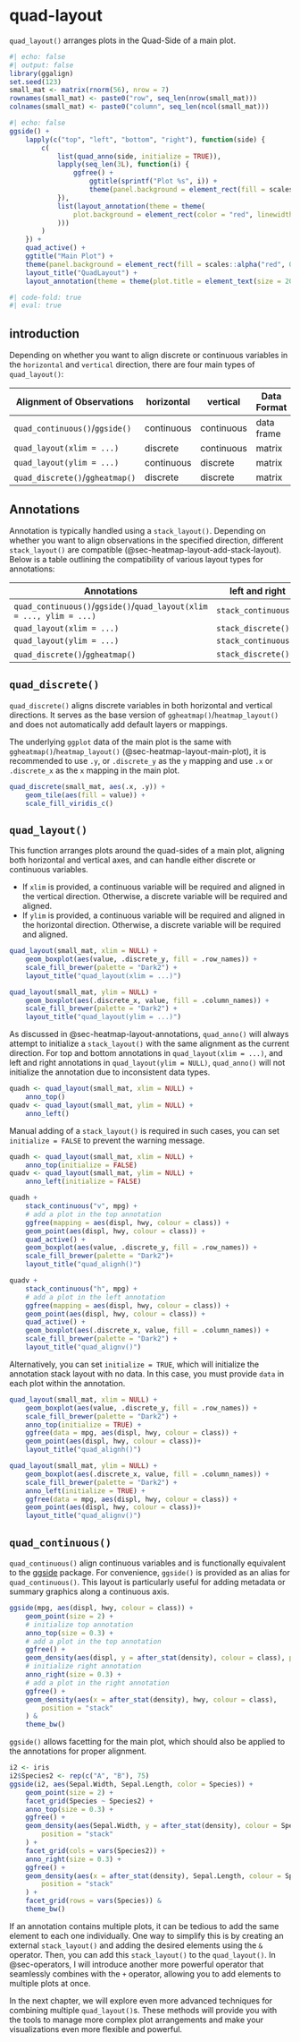 # quad-layout {#sec-quad-layout}
`quad_layout()` arranges plots in the Quad-Side of a main plot.
```r
#| echo: false
#| output: false
library(ggalign)
set.seed(123)
small_mat <- matrix(rnorm(56), nrow = 7)
rownames(small_mat) <- paste0("row", seq_len(nrow(small_mat)))
colnames(small_mat) <- paste0("column", seq_len(ncol(small_mat)))
```

```r
#| echo: false
ggside() +
    lapply(c("top", "left", "bottom", "right"), function(side) {
        c(
            list(quad_anno(side, initialize = TRUE)),
            lapply(seq_len(3L), function(i) {
                ggfree() +
                    ggtitle(sprintf("Plot %s", i)) +
                    theme(panel.background = element_rect(fill = scales::alpha("red", 0.5)))
            }),
            list(layout_annotation(theme = theme(
                plot.background = element_rect(color = "red", linewidth = unit(3, "cm"))
            )))
        )
    }) +
    quad_active() +
    ggtitle("Main Plot") +
    theme(panel.background = element_rect(fill = scales::alpha("red", 0.5))) +
    layout_title("QuadLayout") +
    layout_annotation(theme = theme(plot.title = element_text(size = 20)))
```

```r
#| code-fold: true
#| eval: true
```

## introduction
Depending on whether you want to align discrete or continuous variables in the
`horizontal` and `vertical` direction, there are four main types of
`quad_layout()`:

| Alignment of Observations       | horizontal | vertical   | Data Format |
| ------------------------------- | ---------- | ---------- | ----------- |
| `quad_continuous()`/`ggside()`  | continuous | continuous | data frame  |
| `quad_layout(xlim = ...)`       | discrete   | continuous | matrix      |
| `quad_layout(ylim = ...)`       | continuous | discrete   | matrix      |
| `quad_discrete()`/`ggheatmap()` | discrete   | discrete   | matrix      |

## Annotations
Annotation is typically handled using a `stack_layout()`. Depending on whether
you want to align observations in the specified direction, different
`stack_layout()` are compatible (@sec-heatmap-layout-add-stack-layout). Below is
a table outlining the compatibility of various layout types for annotations:

| Annotations                                                          | left and right       | top and bottom       |
| -------------------------------------------------------------------- | -------------------- | -------------------- |
| `quad_continuous()`/`ggside()`/`quad_layout(xlim = ..., ylim = ...)` | `stack_continuous()` | `stack_continuous()` |
| `quad_layout(xlim = ...)`                                            | `stack_discrete()`   | `stack_continuous()` |
| `quad_layout(ylim = ...)`                                            | `stack_continuous()` | `stack_discrete()`   |
| `quad_discrete()`/`ggheatmap()`                                      | `stack_discrete()`   | `stack_discrete()`   |

## `quad_discrete()`
`quad_discrete()` aligns discrete variables in both horizontal and vertical
directions. It serves as the base version of `ggheatmap()`/`heatmap_layout()`
and does not automatically add default layers or mappings.

The underlying `ggplot` data of the main plot is the same with
`ggheatmap()`/`heatmap_layout()` (@sec-heatmap-layout-main-plot), it is
recommended to use `.y`, or `.discrete_y` as the `y` mapping and use `.x` or
`.discrete_x` as the `x` mapping in the main plot.

```r
quad_discrete(small_mat, aes(.x, .y)) +
    geom_tile(aes(fill = value)) +
    scale_fill_viridis_c()
```

## `quad_layout()`
This function arranges plots around the quad-sides of a main plot, aligning both
horizontal and vertical axes, and can handle either discrete or continuous
variables.

 - If `xlim` is provided, a continuous variable will be required and aligned in
 the vertical direction. Otherwise, a discrete variable will be required and
 aligned.
 - If `ylim` is provided, a continuous variable will be required and aligned in
 the horizontal direction. Otherwise, a discrete variable will be required and
 aligned.

::: {.grid}

::: {.g-col-6}
```r
quad_layout(small_mat, xlim = NULL) +
    geom_boxplot(aes(value, .discrete_y, fill = .row_names)) +
    scale_fill_brewer(palette = "Dark2") +
    layout_title("quad_layout(xlim = ...)")
```
:::

::: {.g-col-6}
```r
quad_layout(small_mat, ylim = NULL) +
    geom_boxplot(aes(.discrete_x, value, fill = .column_names)) +
    scale_fill_brewer(palette = "Dark2") +
    layout_title("quad_layout(ylim = ...)")
```
:::

:::

As discussed in @sec-heatmap-layout-annotations, `quad_anno()` will always
attempt to initialize a `stack_layout()` with the same alignment as the current
direction. For top and bottom annotations in `quad_layout(xlim = ...)`, and left
and right annotations in `quad_layout(ylim = NULL)`, `quad_anno()` will not
initialize the annotation due to inconsistent data types.

```r
quadh <- quad_layout(small_mat, xlim = NULL) +
    anno_top()
quadv <- quad_layout(small_mat, ylim = NULL) +
    anno_left()
```

Manual adding of a `stack_layout()` is required in such cases, you can set
`initialize = FALSE` to prevent the warning message.
```r
quadh <- quad_layout(small_mat, xlim = NULL) +
    anno_top(initialize = FALSE)
quadv <- quad_layout(small_mat, ylim = NULL) +
    anno_left(initialize = FALSE)
```

::: {.grid}

::: {.g-col-6}
```r
quadh +
    stack_continuous("v", mpg) +
    # add a plot in the top annotation
    ggfree(mapping = aes(displ, hwy, colour = class)) +
    geom_point(aes(displ, hwy, colour = class)) +
    quad_active() +
    geom_boxplot(aes(value, .discrete_y, fill = .row_names)) +
    scale_fill_brewer(palette = "Dark2")+
    layout_title("quad_alignh()")
```
::: 

::: {.g-col-6}
```r
quadv +
    stack_continuous("h", mpg) +
    # add a plot in the left annotation
    ggfree(mapping = aes(displ, hwy, colour = class)) +
    geom_point(aes(displ, hwy, colour = class)) +
    quad_active() +
    geom_boxplot(aes(.discrete_x, value, fill = .column_names)) +
    scale_fill_brewer(palette = "Dark2") +
    layout_title("quad_alignv()")
```
::: 
::: 

Alternatively, you can set `initialize = TRUE`, which will initialize the
annotation stack layout with no data. In this case, you must provide `data` in
each plot within the annotation.

::: {.grid}

::: {.g-col-6}
```r
quad_layout(small_mat, xlim = NULL) +
    geom_boxplot(aes(value, .discrete_y, fill = .row_names)) +
    scale_fill_brewer(palette = "Dark2") +
    anno_top(initialize = TRUE) +
    ggfree(data = mpg, aes(displ, hwy, colour = class)) +
    geom_point(aes(displ, hwy, colour = class))+
    layout_title("quad_alignh()")
```
::: 

::: {.g-col-6}
```r
quad_layout(small_mat, ylim = NULL) +
    geom_boxplot(aes(.discrete_x, value, fill = .column_names)) +
    scale_fill_brewer(palette = "Dark2") +
    anno_left(initialize = TRUE) +
    ggfree(data = mpg, aes(displ, hwy, colour = class)) +
    geom_point(aes(displ, hwy, colour = class))+
    layout_title("quad_alignv()")
```
:::

:::

## `quad_continuous()`
`quad_continuous()` align continuous variables and is functionally equivalent to
the [ggside](https://cran.r-project.org/package=ggside) package. For
convenience, `ggside()` is provided as an alias for `quad_continuous()`. This
layout is particularly useful for adding metadata or summary graphics along a
continuous axis.

```r
ggside(mpg, aes(displ, hwy, colour = class)) +
    geom_point(size = 2) +
    # initialize top annotation
    anno_top(size = 0.3) +
    # add a plot in the top annotation
    ggfree() +
    geom_density(aes(displ, y = after_stat(density), colour = class), position = "stack") +
    # initialize right annotation
    anno_right(size = 0.3) +
    # add a plot in the right annotation
    ggfree() +
    geom_density(aes(x = after_stat(density), hwy, colour = class),
        position = "stack"
    ) &
    theme_bw()
```

`ggside()` allows facetting for the main plot, which should also be applied to
the annotations for proper alignment.
```r
i2 <- iris
i2$Species2 <- rep(c("A", "B"), 75)
ggside(i2, aes(Sepal.Width, Sepal.Length, color = Species)) +
    geom_point(size = 2) +
    facet_grid(Species ~ Species2) +
    anno_top(size = 0.3) +
    ggfree() +
    geom_density(aes(Sepal.Width, y = after_stat(density), colour = Species),
        position = "stack"
    ) +
    facet_grid(cols = vars(Species2)) +
    anno_right(size = 0.3) +
    ggfree() +
    geom_density(aes(x = after_stat(density), Sepal.Length, colour = Species),
        position = "stack"
    ) +
    facet_grid(rows = vars(Species)) &
    theme_bw()
```

If an annotation contains multiple plots, it can be tedious to add the same
element to each one individually. One way to simplify this is by creating an
external `stack_layout()` and adding the desired elements using the `&`
operator. Then, you can add this `stack_layout()` to the `quad_layout()`. In
@sec-operators, I will introduce another more powerful operator that seamlessly
combines with the `+` operator, allowing you to add elements to multiple plots
at once.

In the next chapter, we will explore even more advanced techniques for combining
multiple `quad_layout()`s. These methods will provide you with the tools to manage
more complex plot arrangements and make your visualizations even more flexible
and powerful.

